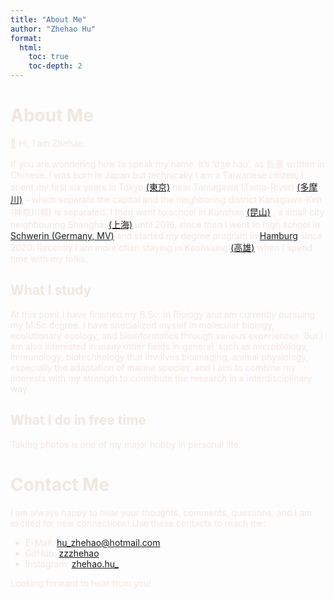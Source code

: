 ```yaml
---
title: "About Me"
author: "Zhehao Hu"
format:
  html:
    toc: true
    toc-depth: 2
---
```


<style>
body {
    height: 100vh;
    width: 100%;
    background-image: url('../images/red_plane.jpg');
    background-size: cover;
    background-position: center;
    background-repeat: no-repeat;
    background-attachment: fixed;
    /* background-color: rgba(200, 200, 200, 1); */
    color: #F2E6DF;
}
</style>

# About Me

👋 Hi, I am Zhehao.

If you are wondering how to speak my name, it's 'dʒe hao', as 哲豪 written in Chinese. I was born in Japan but technically I am a Taiwanese citizen, I spent my first six years in Tokyo [(東京)](https://www.google.com/maps/@35.6732346,139.7532873,11.45z?entry=ttu)
near Tamagawa (Tama-River) [(多摩川)](https://www.google.com/maps/@35.6223228,139.5730771,14.62z?entry=ttu)
- which separate the capital and the neighboring district Kanagawa-Ken (神奈川県) is separated. I then went to school in Kunshan [(昆山)](https://www.google.com/maps/@31.3803707,120.9563431,14.08z?entry=ttu)
, a small city neighbouring Shanghai [(上海)](https://www.google.com/maps/@31.1458601,121.2870183,9.81z?entry=ttu)
until 2016, since then I went to high school in [Schwerin (Germany, MV)](https://www.google.com/maps/@53.6647976,11.447494,11.51z?entry=ttu) 
and started my degree program in [Hamburg](https://www.google.com/maps/@53.5526666,9.9925612,12.29z?entry=ttu) since 2020. Recently I am more often staying in Kaohsiung [(高雄)](https://www.google.com/maps/@22.6578342,120.3375094,11.71z?entry=ttu) 
when I spend time with my folks. 

## What I study

At this point I have finished my B.Sc. in Biology and am currently pursuing my M.Sc degree. I have specialized myself in molecular biology, ecolutionary ecology, and bioinformatics through various experiences. But I am also interested in many other fields in general, such as microbiology, immunology, biotechnology that involves bioimaging, animal physiology, especially the adaptation of marine species, and I aim to combine my interests with my strength to contribute the research in a interdisciplinary way.

## What I do in free time

Taking photos is one of my major hobby in personal life. 

# Contact Me

I am always happy to hear your thoughts, comments, questions, and I am excited for new connections! Use these contacts to reach me:

- E-Mail: [hu_zhehao@hotmail.com](mailto:hu_zhehao@hotmail.com)
- GitHub: [zzzhehao](https://github.com/zzzhehao)
- Instagram: [zhehao.hu_](https://instagram.com/zhehao.hu_)

Looking forward to hear from you!
